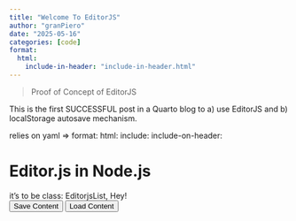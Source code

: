 ```yaml
---
title: "Welcome To EditorJS"
author: "granPiero"
date: "2025-05-16"
categories: [code]
format: 
  html:
    include-in-header: "include-in-header.html"
---
```


> Proof of Concept of EditorJS

This is the first SUCCESSFUL post in a Quarto blog to a) use EditorJS and b) localStorage autosave mechanism.

relies on yaml =\> format: html: include: include-on-header:

<h1>Editor.js in Node.js</h1>

::: {#editorjs}
:::

it's to be class: EditorjsList, Hey!\
<button id="saveButton">Save Content</button> <button id="loadButton">Load Content</button>

```{=html}
<script src="my_editor.js"></script>
```
